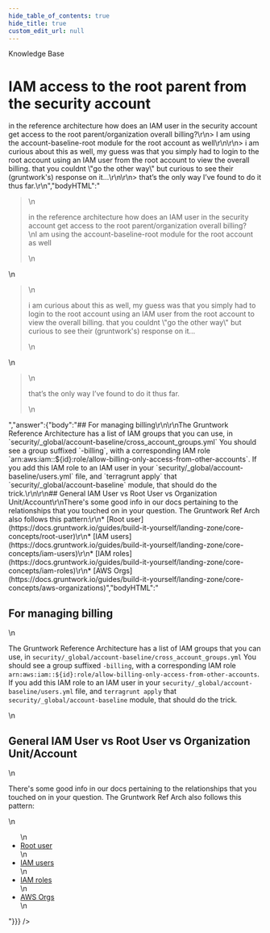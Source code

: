 ```yaml
---
hide_table_of_contents: true
hide_title: true
custom_edit_url: null
---
```



<CenterLayout>
<span className="title">Knowledge Base</span>
<h1>IAM access to the root parent from the security account</h1>
<GitHub discussion={{"id":"D_kwDOF8slf84APN8V","number":338,"author":{"login":"pete0emerson"},"title":"IAM access to the root parent from the security account","body":">in the reference architecture how does an IAM user in the security account get access to the root parent/organization overall billing?\r\n> I am using the account-baseline-root module for the root account as well\r\n\r\n> i am curious about this as well, my guess was that you simply had to login to the root account using an IAM user from the root account to view the overall billing. that you couldnt \"go the other way\" but curious to see their (gruntwork's) response on it...\r\n\r\n> that’s the only way I’ve found to do it thus far.\r\n","bodyHTML":"<blockquote>\n<p dir=\"auto\">in the reference architecture how does an IAM user in the security account get access to the root parent/organization overall billing?<br>\nI am using the account-baseline-root module for the root account as well</p>\n</blockquote>\n<blockquote>\n<p dir=\"auto\">i am curious about this as well, my guess was that you simply had to login to the root account using an IAM user from the root account to view the overall billing. that you couldnt \"go the other way\" but curious to see their (gruntwork's) response on it...</p>\n</blockquote>\n<blockquote>\n<p dir=\"auto\">that’s the only way I’ve found to do it thus far.</p>\n</blockquote>","answer":{"body":"## For managing billing\r\n\r\nThe Gruntwork Reference Architecture has a list of IAM groups that you can use, in `security/_global/account-baseline/cross_account_groups.yml` You should see a group suffixed `-billing`, with a corresponding IAM role `arn:aws:iam::${id}:role/allow-billing-only-access-from-other-accounts`. If you add this IAM role to an IAM user in your `security/_global/account-baseline/users.yml` file, and `terragrunt apply` that `security/_global/account-baseline` module, that should do the trick.\r\n\r\n## General IAM User vs Root User vs Organization Unit/Account\r\nThere's some good info in our docs pertaining to the relationships that you touched on in your question. The Gruntwork Ref Arch also follows this pattern:\r\n* [Root user](https://docs.gruntwork.io/guides/build-it-yourself/landing-zone/core-concepts/root-user)\r\n* [IAM users](https://docs.gruntwork.io/guides/build-it-yourself/landing-zone/core-concepts/iam-users)\r\n* [IAM roles](https://docs.gruntwork.io/guides/build-it-yourself/landing-zone/core-concepts/iam-roles)\r\n* [AWS Orgs](https://docs.gruntwork.io/guides/build-it-yourself/landing-zone/core-concepts/aws-organizations)","bodyHTML":"<h2 dir=\"auto\">For managing billing</h2>\n<p dir=\"auto\">The Gruntwork Reference Architecture has a list of IAM groups that you can use, in <code class=\"notranslate\">security/_global/account-baseline/cross_account_groups.yml</code> You should see a group suffixed <code class=\"notranslate\">-billing</code>, with a corresponding IAM role <code class=\"notranslate\">arn:aws:iam::${id}:role/allow-billing-only-access-from-other-accounts</code>. If you add this IAM role to an IAM user in your <code class=\"notranslate\">security/_global/account-baseline/users.yml</code> file, and <code class=\"notranslate\">terragrunt apply</code> that <code class=\"notranslate\">security/_global/account-baseline</code> module, that should do the trick.</p>\n<h2 dir=\"auto\">General IAM User vs Root User vs Organization Unit/Account</h2>\n<p dir=\"auto\">There's some good info in our docs pertaining to the relationships that you touched on in your question. The Gruntwork Ref Arch also follows this pattern:</p>\n<ul dir=\"auto\">\n<li><a href=\"https://docs.gruntwork.io/guides/build-it-yourself/landing-zone/core-concepts/root-user\" rel=\"nofollow\">Root user</a></li>\n<li><a href=\"https://docs.gruntwork.io/guides/build-it-yourself/landing-zone/core-concepts/iam-users\" rel=\"nofollow\">IAM users</a></li>\n<li><a href=\"https://docs.gruntwork.io/guides/build-it-yourself/landing-zone/core-concepts/iam-roles\" rel=\"nofollow\">IAM roles</a></li>\n<li><a href=\"https://docs.gruntwork.io/guides/build-it-yourself/landing-zone/core-concepts/aws-organizations\" rel=\"nofollow\">AWS Orgs</a></li>\n</ul>"}}} />

</CenterLayout>
  

<!-- ##DOCS-SOURCER-START
{
  "sourcePlugin": "github-discussions",
  "hash": "a8de41312057583539da87e55c05a710"
}
##DOCS-SOURCER-END -->
